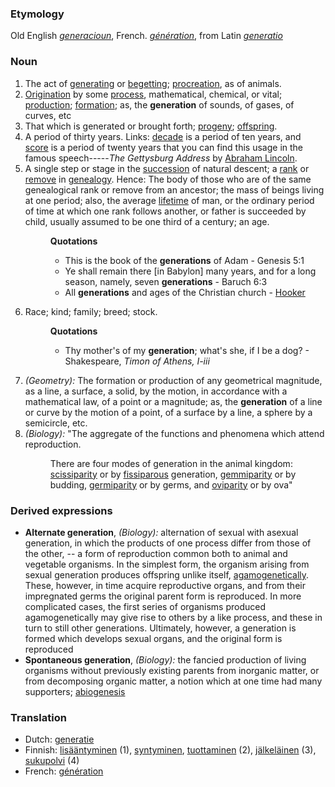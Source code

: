 ===Etymology===
Old English ''[[generacioun]]'', French. ''[[génération]]'', from Latin ''[[generatio]]''
===Noun===
#The act of [[generating]] or [[begetting]]; [[procreation]], as of animals.
#[[Origination]] by some [[process]], mathematical, chemical, or vital; [[production]]; [[formation]]; as, the '''generation''' of sounds, of gases, of curves, etc
#That which is generated or brought forth; [[progeny]]; [[offspring]].
#A period of thirty years. Links: [[decade]] is a period of ten years, and [[score]] is a period of twenty years that you can find this usage in the famous speech-----''The Gettysburg Address'' by [[Abraham Lincoln]].
#A single step or stage in the [[succession]] of natural descent; a [[rank]] or [[remove]] in [[genealogy]]. Hence: The body of those who are of the same genealogical rank or remove from an ancestor; the mass of beings living at one period; also, the average [[lifetime]] of man, or the ordinary period of time at which one rank follows another, or father is succeeded by child, usually assumed to be one third of a century; an age.
#:'''Quotations'''
#:*This is the book of the '''generations''' of Adam - Genesis 5:1
#:*Ye shall remain there [in Babylon] many years, and for a long season, namely, seven '''generations''' - Baruch 6:3
#:*All '''generations''' and ages of the Christian church - [[Hooker]]
#Race; kind; family; breed; stock.
#:'''Quotations'''
#:*Thy mother's of my '''generation'''; what's she, if I be a dog? - Shakespeare, ''Timon of Athens, I-iii''
#''(Geometry):'' The formation or production of any geometrical magnitude, as a line, a surface, a solid, by the motion, in accordance with a mathematical law, of a point or a magnitude; as, the '''generation''' of a line or curve by the motion of a point, of a surface by a line, a sphere by a semicircle, etc.
#''(Biology):'' "The aggregate of the functions and phenomena which attend reproduction.
#:There are four modes of generation in the animal kingdom: [[scissiparity]] or by [[fissiparous]] generation, [[gemmiparity]] or by budding, [[germiparity]] or by germs, and [[oviparity]] or by ova"

===Derived expressions===
*'''Alternate generation''', ''(Biology):'' alternation of sexual with asexual generation, in which the products of one process differ from those of the other, -- a form of reproduction common both to animal and vegetable organisms. In the simplest form, the organism arising from sexual generation produces offspring unlike itself, [[agamogenetically]]. These, however, in time acquire reproductive organs, and from their impregnated germs the original parent form is reproduced. In more complicated cases, the first series of organisms produced agamogenetically may give rise to others by a like process, and these in turn to still other generations. Ultimately, however, a generation is formed which develops sexual organs, and the original form is reproduced
*'''Spontaneous generation''', ''(Biology):'' the fancied production of living organisms without previously existing parents from inorganic matter, or from decomposing organic matter, a notion which at one time had many supporters; [[abiogenesis]]

===Translation===
*Dutch: [[generatie]]
*Finnish: [[lisääntyminen]] (1), [[syntyminen]], [[tuottaminen]] (2), [[jälkeläinen]] (3), [[sukupolvi]] (4)
*French: [[génération]]